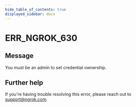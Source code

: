 ```yaml
---
hide_table_of_contents: true
displayed_sidebar: docs
---
```



# ERR_NGROK_630

## Message

You must be an admin to set credential ownership.

<ErrorDetails error="err_ngrok_630" />

## Further help

If you're having trouble resolving this error, please reach out to [support@ngrok.com](mailto:support@ngrok.com?subject=Help%20with%20ERR_NGROK_630).
